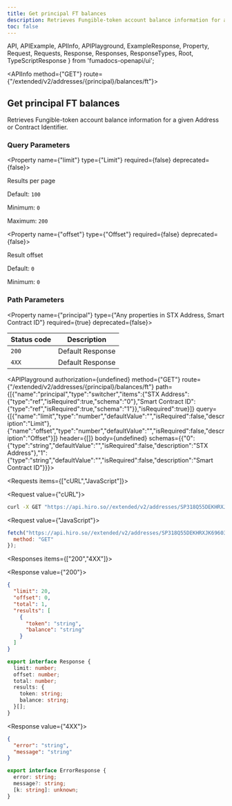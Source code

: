 ```yaml
---
title: Get principal FT balances
description: Retrieves Fungible-token account balance information for a given Address or Contract Identifier.
toc: false
---
```


  API,
  APIExample,
  APIInfo,
  APIPlayground,
  ExampleResponse,
  Property,
  Request,
  Requests,
  Response,
  Responses,
  ResponseTypes,
  Root,
  TypeScriptResponse
} from 'fumadocs-openapi/ui';

<Root baseUrl="https://api.hiro.so">

<API>

<APIInfo method={"GET"} route={"/extended/v2/addresses/{principal}/balances/ft"}>

## Get principal FT balances

Retrieves Fungible-token account balance information for a given Address or Contract Identifier.

### Query Parameters

<Property name={"limit"} type={"Limit"} required={false} deprecated={false}>

Results per page

<span>Default: `100`</span>

<span>Minimum: `0`</span>

<span>Maximum: `200`</span>

</Property>

<Property name={"offset"} type={"Offset"} required={false} deprecated={false}>

Result offset

<span>Default: `0`</span>

<span>Minimum: `0`</span>

</Property>

### Path Parameters

<Property name={"principal"} type={"Any properties in STX Address, Smart Contract ID"} required={true} deprecated={false}>

</Property>

| Status code | Description |
| ----------- | ----------- |
| `200` | Default Response |
| `4XX` | Default Response |

<APIPlayground authorization={undefined} method={"GET"} route={"/extended/v2/addresses/{principal}/balances/ft"} path={[{"name":"principal","type":"switcher","items":{"STX Address":{"type":"ref","isRequired":true,"schema":"0"},"Smart Contract ID":{"type":"ref","isRequired":true,"schema":"1"}},"isRequired":true}]} query={[{"name":"limit","type":"number","defaultValue":"","isRequired":false,"description":"Limit"},{"name":"offset","type":"number","defaultValue":"","isRequired":false,"description":"Offset"}]} header={[]} body={undefined} schemas={{"0":{"type":"string","defaultValue":"","isRequired":false,"description":"STX Address"},"1":{"type":"string","defaultValue":"","isRequired":false,"description":"Smart Contract ID"}}}>

</APIPlayground>

</APIInfo>

<APIExample>

<Requests items={["cURL","JavaScript"]}>

<Request value={"cURL"}>

```bash
curl -X GET "https://api.hiro.so//extended/v2/addresses/SP318Q55DEKHRXJK696033DQN5C54D9K2EE6DHRWP/balances/ft?limit=100&offset=0"
```

</Request>

<Request value={"JavaScript"}>

```js
fetch("https://api.hiro.so//extended/v2/addresses/SP318Q55DEKHRXJK696033DQN5C54D9K2EE6DHRWP/balances/ft?limit=100&offset=0", {
  method: "GET"
});
```

</Request>

</Requests>

<Responses items={["200","4XX"]}>

<Response value={"200"}>

<ResponseTypes>

<ExampleResponse>

```json
{
  "limit": 20,
  "offset": 0,
  "total": 1,
  "results": [
    {
      "token": "string",
      "balance": "string"
    }
  ]
}
```

</ExampleResponse>

<TypeScriptResponse>

```ts
export interface Response {
  limit: number;
  offset: number;
  total: number;
  results: {
    token: string;
    balance: string;
  }[];
}
```

</TypeScriptResponse>

</ResponseTypes>

</Response>

<Response value={"4XX"}>

<ResponseTypes>

<ExampleResponse>

```json
{
  "error": "string",
  "message": "string"
}
```

</ExampleResponse>

<TypeScriptResponse>

```ts
export interface ErrorResponse {
  error: string;
  message?: string;
  [k: string]: unknown;
}
```

</TypeScriptResponse>

</ResponseTypes>

</Response>

</Responses>

</APIExample>

</API>

</Root>